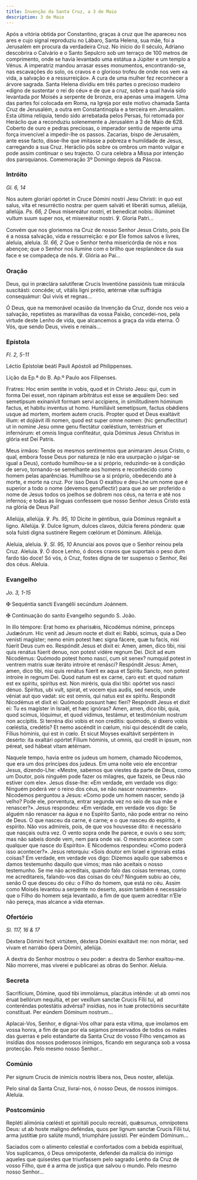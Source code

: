 ```yaml
---
title: Invenção da Santa Cruz, a 3 de Maio
description: 3 de Maio
---
```


<aside>
Após a vitória obtida por Constantino, graças à cruz que lhe apareceu nos ares e cujo signal reproduziu no Lábaro, Santa Helena, sua mãe, foi a Jerusalém em procura da verdadeira Cruz. No início do II século, Adriano descobrira o Calvário e o Santo Sepulcro sob um terraço de 100 metros de comprimento, onde se havia levantado uma estátua a Júpiter e um templo a Vénus. A imperatriz mandou arrasar esses monumentos, encontrando-se, nas escavações do solo, os cravos e o glorioso trofeu de onde nos vem «a vida, a salvação e a ressurreição». A cura de uma mulher fez reconhecer a árvore sagrada. Santa Helena dividiu em três partes o precioso madeiro «digno de sustentar o rei do céu» e de que a cruz, sobre a qual havia sido levantada por Moisés a serpente de bronze, era apenas uma imagem. Uma das partes foi colocada em Roma, na Igreja por este motivo chamada Santa Cruz de Jerusalém, a outra em Constantinopla e a terceira em Jerusalém. Esta última relíquia, tendo sido arrebatada pelos Persas, foi retomada por Heráclio que a reconduziu solenemente a Jerusalém a 3 de Maio de 628. Coberto de ouro e pedras preciosas, o imperador sentiu de repente uma força invencível a impedir-lhe os passos. Zacarias, bispo de Jerusalém, ante esse facto, disse-lhe que imitasse a pobreza e humildade de Jesus, carregando a sua Cruz. Heráclio pôs sobre os ombros um manto vulgar e pode assim continuar o seu trajecto. O cura celebra a Missa por intenção dos paroquianos. Comemoração 3º Domingo depois da Páscoa.
</aside>

### Intróito

<em>Gl. 6, 14</em>

<div class="side-by-side not-content">

Nos autem gloriári opórtet in Cruce Dómini nostri Jesu Christi: in quo est salus, vita et resurréctio nostra: per quem salváti et liberáti sumus, allelúja, allelúja. <em>Ps. 66, 2</em> Deus misereátur nostri, et benedícat nobis: illúminet vultum suum super nos, et misereátur nostri. ℣. Gloria Patri...

Convém que nos gloriemos na Cruz de nosso Senhor Jesus Cristo, pois Ele é a nossa salvação, vida e ressurreição: e por Ele fomos salvos e livres, aleluia, aleluia. <em>Sl. 66, 2</em> Que o Senhor tenha misericórdia de nós e nos abençoe; que o Senhor nos ilumine com o brilho que resplandece da sua face e se compadeça de nós. ℣. Glória ao Pai...

</div>

### Oração

<div class="side-by-side not-content">

Deus, qui in præclára salutíferæ Crucis Inventióne passiónis tuæ mirácula suscitásti: concéde; ut, vitális ligni prétio, ætérnæ vitæ suffrágia consequámur: Qui vivis et regnas...

Ó Deus, que na memorável ocasião da Invenção da Cruz, donde nos veio a salvação, repetistes as maravilhas da vossa Paixão, concedei-nos, pela virtude deste Lenho de vida, que alcancemos a graça da vida eterna. Ó Vós, que sendo Deus, viveis e reinais...

</div>

### Epístola

<em>Fl. 2, 5-11</em>

<div class="side-by-side not-content">

Léctio Epístolæ beáti Pauli Apóstoli ad Philippenses.

Lição da Ep.ª do B. Ap.º Paulo aos Filipenses.

Fratres: Hoc enim sentíte in vobis, quod et in Christo Jesu: qui, cum in forma Dei esset, non rápinam arbitrátus est esse se æquálem Deo: sed semetípsum exinanívit formam servi accípiens, in similitudinem hóminum factus, et habitu inventus ut homo. Humiliávit semetípsum, factus obǿdiens usque ad mortem, mortem autem crucis. Propter quod et Deus exaltávit illum: et dojiávit illi nomen, quod est super omne nomen: (hic genuflectitur) ut in nomine Jesu omne genu flectátur cœléstium, terréstrium et infernórum: et omnis lingua confiteátur, quia Dóminus Jesus Christus in glória est Dei Patris.

Meus irmãos: Tende os mesmos sentimentos que animaram Jesus Cristo, o qual, embora fosse Deus por natureza (e não era usurpação o julgar-se igual a Deus), contudo humilhou-se a si próprio, reduzindo-se à condição de servo, tornando-se semelhante aos homens e reconhecido como homem pelas aparências. Humilhou-se a si próprio, obedecendo até à morte, e morte na cruz. Por isso Deus O exaltou e deu-Lhe um nome que é superior a todo o nome (devemos genuflectir) para que ao ser proferido o nome de Jesus todos os joelhos se dobrem nos céus, na terra e até nos infernos; e todas as línguas confessem que nosso Senhor Jesus Cristo está na glória de Deus Pai!

</div>

<div class="side-by-side not-content">

Allelúja, allelúja. ℣. <em>Ps. 95, 10</em> Dícite in géntibus, quia Dóminus regnávit a ligno. Allelúja. ℣. Dulce lignum, dulces clavos, dúlcia ferens póndera: quæ sola fuísti digna sustinére Regem cœlórum et Dóminum. Allelúja.

Aleluia, aleluia. ℣. <em>Sl. 95, 10</em> Anunciai aos povos que o Senhor reinou pela Cruz. Aleluia. ℣. Ó doce Lenho, ó doces cravos que suportais o peso dum fardo tão doce! Só vós, ó Cruz, fostes digna de ter suspenso o Senhor, Rei dos céus. Aleluia.

</div>

### Evangelho

<em>Jo. 3, 1-15</em>

<div class="side-by-side not-content">

<span class="cross text-red-500">✠</span> Sequéntia sancti Evangélii secúndum Joánnem.

<span class="cross text-red-500">✠</span> Continuação do santo Evangelho segundo S. João.

In illo témpore: Erat homo ex pharisǽis, Nicodémus nómine, princeps Judæórum. Hic venit ad Jesum nocte et dixit ei: Rabbi, scimus, quia a Deo venísti magíster; nemo enim potest hæc signa fácere, quæ tu facis, nisi fúerit Deus cum eo. Respóndit Jesus et dixit ei: Amen, amen, dico tibi, nisi quis renátus fúerit denuo, non potest vidére regnum Dei. Dicit ad eum Nicodémus: Quómodo potest homo nasci, cum sit senex? numquid potest in ventrem matris suæ iteráto introíre et renásci? Respóndit Jesus: Amen, amen, dico tibi, nisi quis renátus fúerit ex aqua et Spíritu Sancto, non potest introíre in regnum Dei. Quod natum est ex carne, caro est: et quod natum est ex spíritu, spíritus est. Non miréris, quia dixi tibi: opórtet vos nasci dénuo. Spíritus, ubi vult, spirat, et vocem ejus audis, sed nescis, unde véniat aut quo vadat: sic est omnis, qui natus est ex spíritu. Respondit Nicodémus et dixit ei: Quómodo possunt hæc fíeri? Respóndit Jesus et dixit ei: Tu es magíster in Israël, et hæc ignóras? Amen, amen, dico tibi, quia, quod scimus, lóquimur, et quod vídimus, testámur, et testimónium nostrum non accípitis. Si terréna dixi vobis et non creditis: quómodo, si díxero vobis cœléstia, credétis? Et nemo ascéndit in cœlum, nisi qui descéndit de cœlo, Fílius hóminis, qui est in cœlo. Et sicut Moyses exaltávit serpéntem in desérto: ita exaltári opórtet Fílium hóminis, ut omnis, qui credit in ipsum, non péreat, sed hábeat vitam ætérnam.

Naquele tempo, havia entre os judeus um homem, chamado Nicodemos, que era um dos príncipes dos judeus. Em uma noite veio ele encontrar Jesus, dizendo-Lhe: «Mestre, sabemos que viestes da parte de Deus, como um Doutor, pois ninguém pode fazer os milagres, que fazeis, se Deus não estiver com ele». Jesus disse-lhe: «Em verdade, em verdade vos digo: Ninguém poderá ver o reino dos céus, se não nascer novamente». Nicodemos perguntou a Jesus: «Como pode um homem nascer, sendo já velho? Pode ele, porventura, entrar segunda vez no seio de sua mãe e renascer?». Jesus respondeu: «Em verdade, em verdade vos digo: Se alguém não renascer na água e no Espírito Santo, não pode entrar no reino de Deus. O que nasceu da carne, é carne; e o que nasceu do espírito, é espírito. Não vos admireis, pois, de que vos houvesse dito: é necessário que nasçais outra vez. O vento sopra onde lhe parece, e ouvis o seu som; mas não sabeis donde vem, nem para onde vai. O mesmo acontece com qualquer que nasce do Espírito». E Nicodemos respondeu: «Como poderá isso acontecer?». Jesus retorquiu: «Sois doutor em Israel e ignorais estas coisas? Em verdade, em verdade vos digo: Dizemos aquilo que sabemos e damos testemunho daquilo que vimos; mas não aceitais o nosso testemunho. Se me não acreditais, quando falo das coisas terrenas, como me acreditareis, falando-vos das coisas do céu? Ninguém subiu ao céu, senão O que desceu do céu: o Filho do homem, que está no céu. Assim como Moisés levantou a serpente no deserto, assim também é necessário que o Filho do homem seja levantado, a fim de que quem acreditar n’Ele não pereça, mas alcance a vida eterna».

</div>

### Ofertório

<em>Sl. 117, 16 & 17</em>

<div class="side-by-side not-content">

Déxtera Dómini fecit virtútem, déxtera Dómini exaltávit me: non móriar, sed vivam et narrábo ópera Dómini, allelúja.

A dextra do Senhor mostrou o seu poder: a dextra do Senhor exaltou-me. Não morrerei, mas viverei e publicarei as obras do Senhor. Aleluia.

</div>

### Secreta

<div class="side-by-side not-content">

Sacrifícium, Dómine, quod tibi immolámus, placátus inténde: ut ab omni nos éruat bellórum nequítia, et per vexíllum sanctæ Crucis Fílii tui, ad conteréndas potestátis advérsa? insídias, nos in tuæ protectiónis securitáte constítuat. Per eúndem Dóminum nostrum...

Aplacai-Vos, Senhor, e dignai-Vos olhar para esta vítima, que imolamos em vossa honra, a fim de que por ela sejamos preservados de todos os males das guerras e pelo estandarte da Santa Cruz do vosso Filho vençamos as insídias dos nossos poderosos inimigos, ficando em segurança sob a vossa protecção. Pelo mesmo nosso Senhor...

</div>

### Comúnio

<div class="side-by-side not-content">

Per signum Crucis de inimícis nostris líbera nos, Deus noster, allelúja.

Pelo sinal da Santa Cruz, livrai-nos, ó nosso Deus, de nossos inimigos. Aleluia.

</div>

### Postcomúnio

<div class="side-by-side not-content">

Repléti alimónia cœlésti et spiritáli poculo recreáti, quǽsumus, omnípotens Deus: ut ab hoste malígno deféndas, quos per lignum sanctæ Crucis Fílii tui, arma justítiæ pro salúte mundi, triumpháre jussísti. Per eúndem Dóminum...

Saciados com o alimento celestial e confortados com a bebida espiritual, Vos suplicamos, ó Deus omnipotente, defendei da malícia do inimigo aqueles que quisestes que triunfassem pelo sagrado Lenho da Cruz de vosso Filho, que é a arma de justiça que salvou o mundo. Pelo mesmo nosso Senhor...

</div>
